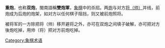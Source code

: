 {{about|象棋术语|日本竞赛马匹|摩耶重炮}}
'''重炮'''，也称'''双炮'''，閩南語稱'''雙炮軍'''，[[象棋|象棋]]中的杀招。两[[炮_(中国象棋)|炮]]与对方[[将_(中国象棋)|将（帅）]]并线，前炮成为后炮的炮架，如对方以任何棋子阻挡，则又被前炮照将。

被将军的一方除把将（帅）移开避将之外，亦可在双炮之间填子破解，亦可把对方後炮吃掉，用帅（将）把对方前炮吃掉。
{{Xiangqi diagram|=
| tleft
| 重炮1
|=
 | | |ed|ad|gd|ad|ed| | |=
 |  |  |  |  |  |  |  |  |  |=
 |  ||  |  |  |  |  | |  |=
 | |  | |  |cl| | |  | |=
 |  |  |  |  |  |  |  |  |  |=
 |  |  |  |  |cl|  |  |  |  |=
 | |  | |  | |  | |  | |=
 |  | |  |  |  |  |  | |  |=
 |  |  |  |  |  |  ||cd|  |=
 | | |el|al|gl|al|el| |cd|=
|
|size=39
|width=360 
}}
{{Xiangqi diagram|=
| tleft
| 重炮2
|=
 | | |ed|ad|gd| | |cl |cl |=
 |  |  |  |  |ad  |  |  |  |  |=
 |  ||  |  |ed |  |  | |  |=
 | |  | |  || | |  | |=
 |  |  |  |  |  |  |  |  |  |=
 |  |  |  |  ||  |  |  |  |=
 | |  | |  | |  | |  | |=
 |  | |  |  |  |  |  | |  |=
 |  |  |  |  |  |  ||cd|  |=
 | | |el|al|gl|al|el| |cd|=
|
|size=39
|width=360 
}}

{{Xiangqi diagram|=
| tleft
| 重炮3
|=
 | | |ed|ad|gd| | |||=
 | | |  |  |ad| | |  |  |=
 | | |  |  |ed| | |  |  |=
 |cl | |  |  |  | | |  |  |=
 | | cl|  |  |  |  |  | |  |=
 |  |  |  |  || cd |  |  |  |=
 | |  | |  | | cd | |  | |=
 |  | |  |  |  |  |  | |  |=
 |  |  |  |  |al | gl |||  |=
 | | |el|al|| |el| ||=
|
|size=39
|width=360 
}}
{{ChineseChess}}
[[Category:象棋术语|Category:象棋术语]]